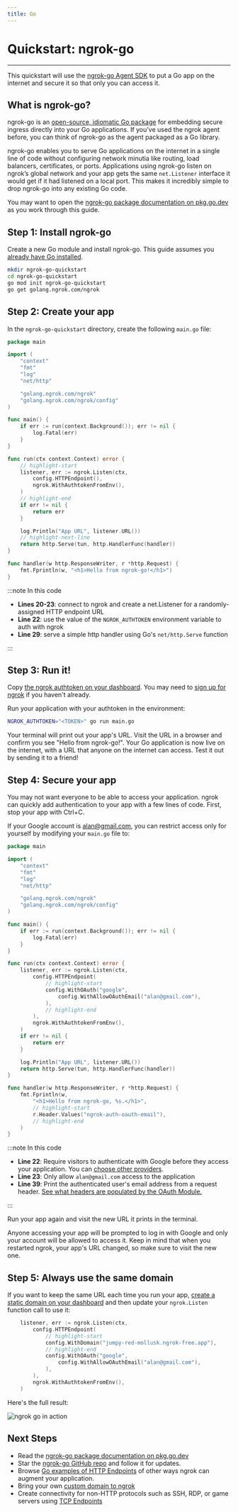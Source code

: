 ```yaml
---
title: Go
---
```


# Quickstart: ngrok-go

---

This quickstart will use the [ngrok-go Agent SDK](/agent-sdks/) to put a Go app
on the internet and secure it so that only you can access it.

## What is ngrok-go?

ngrok-go is an [open-source, idiomatic Go
package](https://github.com/ngrok/ngrok-go) for embedding secure ingress
directly into your Go applications. If you’ve used the ngrok agent before, you
can think of ngrok-go as the agent packaged as a Go library.

ngrok-go enables you to serve Go applications on the internet in a single line
of code without configuring network minutia like routing, load balancers,
certificates, or ports. Applications using ngrok-go listen on ngrok’s global
network and your app gets the same `net.Listener` interface it would get if it
had listened on a local port. This makes it incredibly simple to drop ngrok-go
into any existing Go code.

You may want to open the [ngrok-go package documentation on
pkg.go.dev](https://pkg.go.dev/golang.ngrok.com/ngrok) as you work through this
guide.

## Step 1: Install ngrok-go

Create a new Go module and install ngrok-go. This guide assumes you [already
have Go installed](https://go.dev/doc/install).

```bash
mkdir ngrok-go-quickstart
cd ngrok-go-quickstart
go mod init ngrok-go-quickstart
go get golang.ngrok.com/ngrok
```

## Step 2: Create your app

In the `ngrok-go-quickstart` directory, create the following `main.go` file:

```go showLineNumbers
package main

import (
	"context"
	"fmt"
	"log"
	"net/http"

	"golang.ngrok.com/ngrok"
	"golang.ngrok.com/ngrok/config"
)

func main() {
	if err := run(context.Background()); err != nil {
		log.Fatal(err)
	}
}

func run(ctx context.Context) error {
	// highlight-start
	listener, err := ngrok.Listen(ctx,
		config.HTTPEndpoint(),
		ngrok.WithAuthtokenFromEnv(),
	)
	// highlight-end
	if err != nil {
		return err
	}

	log.Println("App URL", listener.URL())
	// highlight-next-line
	return http.Serve(tun, http.HandlerFunc(handler))
}

func handler(w http.ResponseWriter, r *http.Request) {
	fmt.Fprintln(w, "<h1>Hello from ngrok-go!</h1>")
}
```

:::note In this code

- **Lines 20-23**: connect to ngrok and create a net.Listener for a randomly-assigned HTTP endpoint URL
- **Line 22**: use the value of the `NGROK_AUTHTOKEN` environment variable to auth with ngrok
- **Line 29**: serve a simple http handler using Go's `net/http.Serve` function

:::

## Step 3: Run it!

Copy [the ngrok authtoken on your
dashboard](https://dashboard.ngrok.com/get-started/your-authtoken). You may
need to [sign up for ngrok](https://ngrok.com) if you haven't already.

Run your application with your authtoken in the environment:

```bash
NGROK_AUTHTOKEN="<TOKEN>" go run main.go
```

Your terminal will print out your app's URL. Visit the URL in a browser and
confirm you see "Hello from ngrok-go!". Your Go application is now live on the
internet, with a URL that anyone on the internet can access. Test it out by
sending it to a friend!

## Step 4: Secure your app

You may not want everyone to be able to access your application. ngrok can
quickly add authentication to your app with a few lines of code. First, stop
your app with Ctrl+C.

If your Google account is alan@gmail.com, you can restrict access only for
yourself by modifying your `main.go` file to:

```go showLineNumbers
package main

import (
	"context"
	"fmt"
	"log"
	"net/http"

	"golang.ngrok.com/ngrok"
	"golang.ngrok.com/ngrok/config"
)

func main() {
	if err := run(context.Background()); err != nil {
		log.Fatal(err)
	}
}

func run(ctx context.Context) error {
	listener, err := ngrok.Listen(ctx,
		config.HTTPEndpoint(
			// highlight-start
			config.WithOAuth("google",
				config.WithAllowOAuthEmail("alan@gmail.com"),
			),
			// highlight-end
		),
		ngrok.WithAuthtokenFromEnv(),
	)
	if err != nil {
		return err
	}

	log.Println("App URL", listener.URL())
	return http.Serve(tun, http.HandlerFunc(handler))
}

func handler(w http.ResponseWriter, r *http.Request) {
	fmt.Fprintln(w,
		"<h1>Hello from ngrok-go, %s.</h1>",
		// highlight-start
		r.Header.Values("ngrok-auth-oauth-email"),
		// highlight-end
	)
}
```

:::note In this code

- **Line 22**: Require visitors to authenticate with Google before they access your application. You can [choose other providers](/http/oauth/#supported-providers).
- **Line 23**: Only allow `alan@gmail.com` access to the application
- **Line 39**: Print the authenticated user's email address from a request header. [See what headers are populated by the OAuth Module.](/http/oauth/#upstream-headers)

:::

Run your app again and visit the new URL it prints in the terminal.

Anyone accessing your app will be prompted to log in with Google and only your
account will be allowed to access it. Keep in mind that when you restarted
ngrok, your app's URL changed, so make sure to visit the new one.

## Step 5: Always use the same domain

If you want to keep the same URL each time you run your app, [create a static
domain on your dashboard](https://dashboard.ngrok.com/cloud-edge/domains) and
then update your `ngrok.Listen` function call to use it:

```go showLineNumbers
	listener, err := ngrok.Listen(ctx,
		config.HTTPEndpoint(
			// highlight-start
			config.WithDomain("jumpy-red-mollusk.ngrok-free.app"),
			// highlight-end
			config.WithOAuth("google",
				config.WithAllowOAuthEmail("alan@gmail.com"),
			),
		),
		ngrok.WithAuthtokenFromEnv(),
	)
```

Here's the full result:

![ngrok go in action](/img/howto/ngrok-go/ngrok-go-small.gif)

## Next Steps

- Read the [ngrok-go package documentation on
  pkg.go.dev](https://pkg.go.dev/golang.ngrok.com/ngrok)
- Star the [ngrok-go GitHub repo](https://github.com/ngrok/ngrok-go) and follow
  it for updates.
- Browse [Go examples of HTTP Endpoints](/http/?cty=go-sdk) of other ways ngrok can augment your application.
- Bring your own [custom domain to ngrok](/http/#bring-your-own-domain)
- Create connectivity for non-HTTP protocols such as SSH, RDP, or game servers using [TCP Endpoints](/tcp/?cty=go-sdk)
